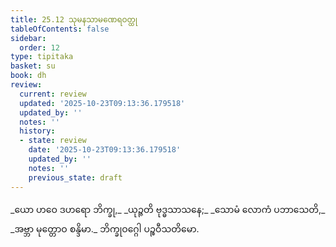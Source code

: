 ```yaml
---
title: 25.12 သုမနသာမဏေရဝတ္ထု
tableOfContents: false
sidebar:
  order: 12
type: tipitaka
basket: su
book: dh
review:
  current: review
  updated: '2025-10-23T09:13:36.179518'
  updated_by: ''
  notes: ''
  history:
  - state: review
    date: '2025-10-23T09:13:36.179518'
    updated_by: ''
    notes: ''
    previous_state: draft
---
```



<ReviewStatus review={frontmatter.review} showDetails={true} />

<HypothesisAnnotation frontmatter={frontmatter} />

<DynamicBreadcrumb />

<Division number="382" book="dh" e="ch" v="18" p="68">

<Paragraph number="409" type="verses" book="dh">
_ယော ဟဝေ ဒဟရော ဘိက္ခု,_  
_ယုဉ္ဇတိ ဗုဒ္ဓသာသနေ;_  
_သောမံ လောကံ ပဘာသေတိ,_  
_အဗ္ဘာ မုတ္တောဝ စန္ဒိမာ._  


</Paragraph>
</Division>

<Paragraph number="410" type="center" book="dh">
ဘိက္ခုဝဂ္ဂေါ ပဉ္စဝီသတိမော.
</Paragraph>